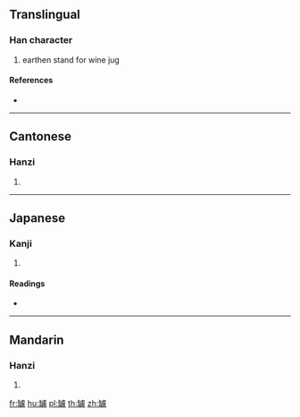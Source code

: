 {{character info/new}}
==Translingual==

===Han character===
{{Han char|rn=121|rad=缶|as=16|sn=22|four=21717|canj=OUYPT}}

# earthen stand for wine jug

====References====
* {{Han ref|kx=0946.120|dkj=28190|dj=1387.030|hdz=52940.010|uh=7F4F|ud=32591|bh=F743|bd=63299}}

----

==Cantonese==

===Hanzi===
{{yue-hanzi|jyut=|y=lou4}}

# {{defn|lang=yue|sort=缶16}}

----

==Japanese==

===Kanji===
{{ja-kanji|grade=|rs=缶16}}

# {{defn|lang=ja|sort=缶16}}

====Readings====
* {{ja-readings|on=[[ろ]] (ro), [[る]] (ru)|kun=[[さかだる]] (sakadaru)|nanori=}}

----

==Mandarin==

===Hanzi===
{{cmn-hanzi|pin=[[lú]] ([[lu2]])|wg=lu<sup>2</sup>}}

# {{defn|lang=cmn|sort=缶16}}

[[fr:罏]]
[[hu:罏]]
[[pl:罏]]
[[th:罏]]
[[zh:罏]]